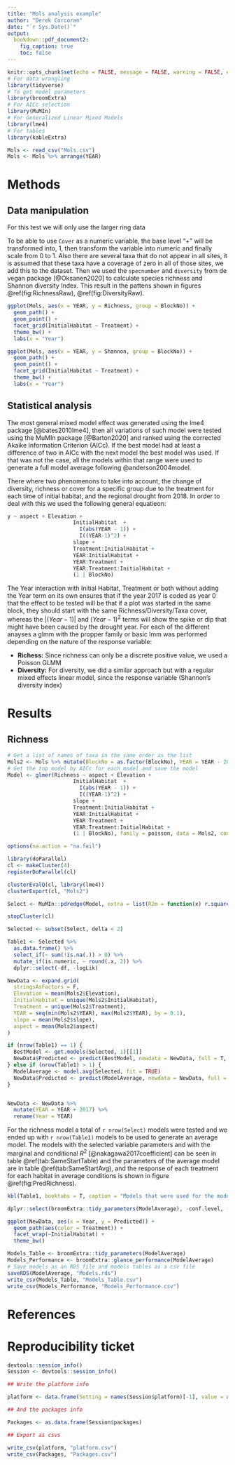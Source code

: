 ```yaml
---
title: "Mols analysis example"
author: "Derek Corcoran"
date: "`r Sys.Date()`"
output:
  bookdown::pdf_document2:
    fig_caption: true
    toc: false
---
```


```r
knitr::opts_chunk$set(echo = FALSE, message = FALSE, warning = FALSE, error = FALSE, tidy = "formatR", cache = FALSE)
# For data wrangling
library(tidyverse)
# To get model parameters
library(broomExtra)
# For AICc selection
library(MuMIn)
# For Generalized Linear Mixed Models
library(lme4)
# For tables
library(kableExtra)
```


```r
Mols <- read_csv("Mols.csv")
Mols <- Mols %>% arrange(YEAR)
```



# Methods

## Data manipulation

For this test we will only use the larger ring data

To be able to use `Cover` as a numeric variable, the base level "+" will be transformed into, 1, then transform the variable into numeric and finally scale from 0 to 1. Also there are several taxa that do not appear in all sites, it is assumed that these taxa have a coverage of zero in all of those sites, we add this to the dataset. Then we used the `specnumber` and `diversity` from de vegan package [@Oksanen2020] to calculate species richness and Shannon diversity Index. This result in the pattens shown in figures \@ref(fig:RichnessRaw), \@ref(fig:DiversityRaw).

```r
ggplot(Mols, aes(x = YEAR, y = Richness, group = BlockNo)) +
  geom_path() +
  geom_point() +
  facet_grid(InitialHabitat ~ Treatment) +
  theme_bw() +
  labs(x = "Year")
```

```r
ggplot(Mols, aes(x = YEAR, y = Shannon, group = BlockNo)) +
  geom_path() +
  geom_point() +
  facet_grid(InitialHabitat ~ Treatment) +
  theme_bw() +
  labs(x = "Year")
```


## Statistical analysis

The most general mixed model effect was generated using the lme4 package [@bates2010lme4], then all variations of such model were tested using the MuMIn package [@Barton2020] and ranked using the corrected Akaike Information Criterion (AICc). If the best model had at least a difference of two in AICc with the next model the best model was used. If that was not the case, all the models within that range were used to generate a full model average following @anderson2004model.

There where two phenomenons to take into account, the change of diversity, richness or cover for a specific group due to the treatment for each time of initial habitat, and the regional drought from 2018. In order to deal with this we used the following general equatieon:

```r
y ~ aspect + Elevation + 
                     InitialHabitat  +
                       I(abs(YEAR - 1)) +
                       I((YEAR-1)^2) +
                     slope +
                     Treatment:InitialHabitat +
                     YEAR:InitialHabitat +
                     YEAR:Treatment + 
                     YEAR:Treatment:InitialHabitat + 
                     (1 | BlockNo)
```

The Year interaction with Initial Habitat, Treatment or both without adding the Year term on its own ensures that if the year 2017 is coded as year 0 that the effect to be tested will be that if a plot was started in the same block, they should start with the same Richness/Diversity/Taxa cover, whereas the $\lvert (Year - 1) \rvert$ and $(Year - 1)^2$ terms will show the spike or dip that might have been caused by the drought year. For each of the different anayses a glmm with the propper family or basic lmm was performed depending on the nature of the response variable:

* **Richess:** Since richness can only be a discrete positive value, we used a Poisson GLMM
* **Diversity:** For diversity, we did a similar approach but with a regular mixed effects linear model, since the response variable (Shannon's diversity index)

# Results

## Richness

```r
# Get a list of names of taxa in the same order as the list
Mols2 <- Mols %>% mutate(BlockNo = as.factor(BlockNo), YEAR = YEAR - 2017, Treatment = fct_relevel(Treatment, "PermanentExclosure"))
# Get the top model by AICc for each model and save the model
Model <- glmer(Richness ~ aspect + Elevation + 
                     InitialHabitat  +
                       I(abs(YEAR - 1)) +
                       I((YEAR-1)^2) +
                     slope +
                     Treatment:InitialHabitat +
                     YEAR:InitialHabitat +
                     YEAR:Treatment + 
                     YEAR:Treatment:InitialHabitat + 
                     (1 | BlockNo), family = poisson, data = Mols2, control = glmerControl(optimizer = "bobyqa", optCtrl = list(maxfun = 100000)))
```


```r
options(na.action = "na.fail")

library(doParallel)
cl <- makeCluster(4) 
registerDoParallel(cl)

clusterEvalQ(cl, library(lme4))
clusterExport(cl, "Mols2")

Select <- MuMIn::pdredge(Model, extra = list(R2m = function(x) r.squaredGLMM(x)[1, 1], R2c = function(x) r.squaredGLMM(x)[1, 2]),fixed = ~YEAR:Treatment, cluster = cl)

stopCluster(cl)
```


```r
Selected <- subset(Select, delta < 2)

Table1 <- Selected %>%
  as.data.frame() %>%
  select_if(~ sum(!is.na(.)) > 0) %>%
  mutate_if(is.numeric, ~ round(.x, 2)) %>%
  dplyr::select(-df, -logLik)

NewData <- expand.grid(
  stringsAsFactors = F,
  Elevation = mean(Mols2$Elevation),
  InitialHabitat = unique(Mols2$InitialHabitat),
  Treatment = unique(Mols2$Treatment),
  YEAR = seq(min(Mols2$YEAR), max(Mols2$YEAR), by = 0.1),
  slope = mean(Mols2$slope),
  aspect = mean(Mols2$aspect)
)

if (nrow(Table1) == 1) {
  BestModel <- get.models(Selected, 1)[[1]]
  NewData$Predicted <- predict(BestModel, newdata = NewData, full = T, re.form = NA, type = "response")
} else if (nrow(Table1) > 1) {
  ModelAverage <- model.avg(Selected, fit = TRUE)
  NewData$Predicted <- predict(ModelAverage, newdata = NewData, full = T, re.form = NA, type = "response")
}


NewData <- NewData %>%
  mutate(YEAR = YEAR + 2017) %>%
  rename(Year = YEAR)
```

For the richness model a total of `r nrow(Select)` models were tested and we ended up with `r nrow(Table1)` models to be used to generate an average model. The models with the selected variable parameters and with the marginal and conditional $R^2$ [@nakagawa2017coefficient] can be seen in table \@ref(tab:SameStartTable) and the parameters of the average model are in table \@ref(tab:SameStartAvg), and the response of each treatment for each habitat in average conditions is shown in figure \@ref(fig:PredRichness).

```r
kbl(Table1, booktabs = T, caption = "Models that were used for the model average for the same start model", row.names = F) %>% kable_styling(font_size = 5)
```

```r
dplyr::select(broomExtra::tidy_parameters(ModelAverage), -conf.level, -conf.low, - conf.high, -df.error)  %>% dplyr::filter(str_detect(term, "Treatment"))  %>%  kbl(booktabs = T, caption = "Parameters for the model average for the same start model", row.names = F, digits = 3)
```


```r
ggplot(NewData, aes(x = Year, y = Predicted)) +
  geom_path(aes(color = Treatment)) +
  facet_wrap(~InitialHabitat) +
  theme_bw()
```


```r
Models_Table <- broomExtra::tidy_parameters(ModelAverage)
Models_Performance <- broomExtra::glance_performance(ModelAverage)
# Save models as an RDS file and models tables as a csv file
saveRDS(ModelAverage, "Models.rds")
write_csv(Models_Table, "Models_Table.csv")
write_csv(Models_Performance, "Models_Performance.csv")
```


# References

<iv id="refs"></div>

# Reproducibility ticket

```r
devtools::session_info()
Session <- devtools::session_info()

## Write the platform info

platform <- data.frame(Setting = names(Session$platform)[-1], value = as.character(unlist(Session$platform[2:length(Session$platform)])))

## And the packages info

Packages <- as.data.frame(Session$packages)

## Export as csvs

write_csv(platform, "platform.csv")
write_csv(Packages, "Packages.csv")
```
  
